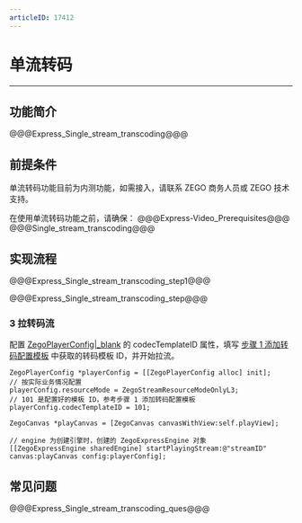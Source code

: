 ```yaml
---
articleID: 17412
---
```

# 单流转码

- - -

## 功能简介

@@@Express_Single_stream_transcoding@@@

## 前提条件

<div class="mk-warning">

单流转码功能目前为内测功能，如需接入，请联系 ZEGO 商务人员或 ZEGO 技术支持。  
</div>

在使用单流转码功能之前，请确保：
@@@Express-Video_Prerequisites@@@
@@@Single_stream_transcoding@@@


## 实现流程

@@@Express_Single_stream_transcoding_step1@@@

<a name="step1"></a>

@@@Express_Single_stream_transcoding_step@@@

### 3 拉转码流

配置 [ZegoPlayerConfig\|_blank](@-ZegoPlayerConfig) 的 codecTemplateID 属性，填写 [步骤 1 添加转码配置模板](!Single_stream_transcoding#step1) 中获取的转码模板 ID，并开始拉流。

```objc
ZegoPlayerConfig *playerConfig = [[ZegoPlayerConfig alloc] init];
// 按实际业务情况配置
playerConfig.resourceMode = ZegoStreamResourceModeOnlyL3;
// 101 是配置好的模板 ID，参考步骤 1 添加转码配置模板
playerConfig.codecTemplateID = 101;

ZegoCanvas *playCanvas = [ZegoCanvas canvasWithView:self.playView];

// engine 为创建引擎时，创建的 ZegoExpressEngine 对象
[[ZegoExpressEngine sharedEngine] startPlayingStream:@"streamID" canvas:playCanvas config:playerConfig];
```



## 常见问题

@@@Express_Single_stream_transcoding_ques@@@
